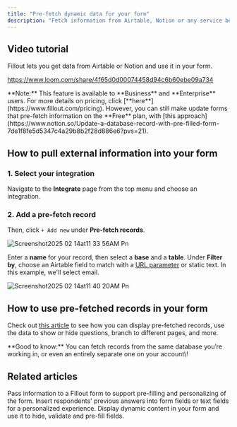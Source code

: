 ```yaml
---
title: "Pre-fetch dynamic data for your form"
description: "Fetch information from Airtable, Notion or any service before your form loads. Display the data in your form or use it in your form logic."
---
```


## Video tutorial

Fillout lets you get data from Airtable or Notion and use it in your form.

https://www.loom.com/share/4f65d0d00074458d94c6b60ebe09a734

<Note>
  **Note:** This feature is available to **Business** and **Enterprise** users. For more details on pricing, click [**here**](https://www.fillout.com/pricing). However, you can still make update forms that pre-fetch information on the **Free** plan, with [this approach](https://www.notion.so/Update-a-database-record-with-pre-filled-form-7de1f8fe5d5347c4a29b8b2f28d886e6?pvs=21).
</Note>

## How to p**ull external information into your form**

### **1. Select your integration**

Navigate to the **Integrate** page from the top menu and choose an integration.

### 2. Add a pre-fetch record

Then, click `+ Add new` under **Pre-fetch records**.

![Screenshot2025 02 14at11 33 56AM Pn](/images/Screenshot2025-02-14at11.33.56AM.png)

Enter a **name** for your record, then select a **base** and a **table**. Under **Filter by**, choose an Airtable field to match with a [URL parameter](https://www.notion.so/URL-Parameters-Hidden-fields-f11c3b56de8e4c7d9cccf47825ccf3c4?pvs=21) or static text. In this example, we'll select email.

![Screenshot2025 02 14at11 40 20AM Pn](/images/Screenshot2025-02-14at11.40.20AM.png)

## **How to use pre-fetched records in your form**

Check out [this article](https://www.notion.so/Answer-piping-a229c17257dd4c52b7f003e4f88b323f?pvs=21) to see how you can display pre-fetched records, use the data to show or hide questions, branch to different pages, and more.

<Check>
  **Good to know:** You can fetch records from the same database you’re working in, or even an entirely separate one on your account\!
</Check>

## **Related articles**

<CardGroup cols={3}>
  <Card title="URL Parameters" icon="brackets-curly" iconType="regular" color="#FFC738">
    Pass information to a Fillout form to support pre-filling and personalizing of the form.
  </Card>
  <Card title="Answer piping" icon="wand-magic-sparkles" iconType="regular" color="#FFC738">
    Insert respondents' previous answers into form fields or text fields for a personalized experience.
  </Card>
  <Card title="Use dynamic data" icon="arrow-down-right" iconType="regular" color="#FFC738">
    Display dynamic content in your form and use it to hide, validate and pre-fill fields.
  </Card>
</CardGroup>